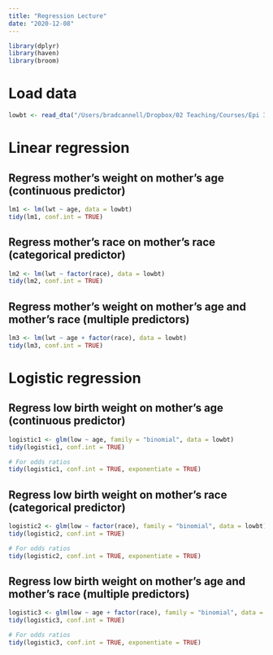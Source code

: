 ```yaml
---
title: "Regression Lecture"
date: "2020-12-08"
---
```


```r
library(dplyr)
library(haven)
library(broom)
```

# Load data

```r
lowbt <- read_dta("/Users/bradcannell/Dropbox/02 Teaching/Courses/Epi 3/modules/12 Cross-sectional II/lowbwt.dta")
```

# Linear regression

## Regress mother's weight on mother's age (continuous predictor)

```r
lm1 <- lm(lwt ~ age, data = lowbt)
tidy(lm1, conf.int = TRUE)
```

## Regress mother's race on mother's race (categorical predictor)

```r
lm2 <- lm(lwt ~ factor(race), data = lowbt)
tidy(lm2, conf.int = TRUE)
```

## Regress mother's weight on mother's age and mother's race (multiple predictors)

```r
lm3 <- lm(lwt ~ age + factor(race), data = lowbt)
tidy(lm3, conf.int = TRUE)
```


# Logistic regression

## Regress low birth weight on mother's age (continuous predictor)

```r
logistic1 <- glm(low ~ age, family = "binomial", data = lowbt)
tidy(logistic1, conf.int = TRUE)
```

```r
# For odds ratios
tidy(logistic1, conf.int = TRUE, exponentiate = TRUE)
```

## Regress low birth weight on mother's race (categorical predictor)

```r
logistic2 <- glm(low ~ factor(race), family = "binomial", data = lowbt)
tidy(logistic2, conf.int = TRUE)
```

```r
# For odds ratios
tidy(logistic2, conf.int = TRUE, exponentiate = TRUE)
```

## Regress low birth weight on mother's age and mother's race (multiple predictors)

```r
logistic3 <- glm(low ~ age + factor(race), family = "binomial", data = lowbt)
tidy(logistic3, conf.int = TRUE)
```

```r
# For odds ratios
tidy(logistic3, conf.int = TRUE, exponentiate = TRUE)
```
